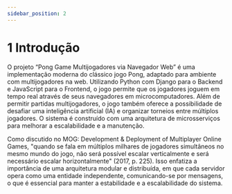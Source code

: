 ```yaml
---
sidebar_position: 2
---
```


# 1 Introdução
O projeto “Pong Game Multijogadores via Navegador Web” é uma implementação moderna do clássico jogo Pong, adaptado para ambiente com multijogadores na web. Utilizando Python com Django para o Backend e JavaScript para o Frontend, o jogo permite que os jogadores joguem em tempo real através de seus navegadores em microcomputadores. Além de permitir partidas multijogadores, o jogo também oferece a possibilidade de desafiar uma inteligência artificial (IA) e organizar torneios entre múltiplos jogadores. O sistema é construído com uma arquitetura de microsserviços para melhorar a escalabilidade e a manutenção.

Como discutido no MOG: Development & Deployment of Multiplayer Online Games, "quando se fala em múltiplos milhares de jogadores simultâneos no mesmo mundo do jogo, não será possível escalar verticalmente e será necessário escalar horizontalmente" (2017, p. 225). Isso enfatiza a importância de uma arquitetura modular e distribuída, em que cada servidor opera como uma entidade independente, comunicando-se por mensagens, o que é essencial para manter a estabilidade e a escalabilidade do sistema.